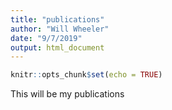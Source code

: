 ```yaml
---
title: "publications"
author: "Will Wheeler"
date: "9/7/2019"
output: html_document
---
```


```r
knitr::opts_chunk$set(echo = TRUE)
```

This will be my publications